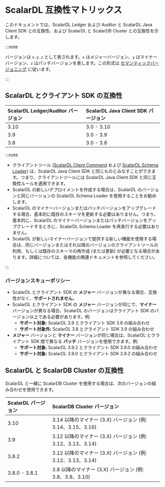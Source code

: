 # ScalarDL 互換性マトリックス


<TranslationBanner />

このドキュメントでは、ScalarDL Ledger および Auditor と ScalarDL Java Client SDK との互換性、および ScalarDL と ScalarDB Cluster との互換性を示します。

:::note

バージョンは `x.y.z` として表されます。`x` はメジャーバージョン、`y` はマイナーバージョン、`z` はパッチバージョンを表します。この形式は [セマンティックバージョニング](https://semver.org/) に従います。

:::

## ScalarDL とクライアント SDK の互換性

| ScalarDL Ledger/Auditor バージョン | ScalarDL Java Client SDK バージョン |
|:------------------------------|:-------------------------------|
| 3.10                          | 3.0 - 3.10                     |
| 3.9                           | 3.0 - 3.9                      |
| 3.8                           | 3.0 - 3.8                      |

:::note

- クライアントツール ([ScalarDL Client Command](./scalardl-command-reference.mdx) および [ScalarDL Schema Loader](./schema-loader.mdx)) は、ScalarDL Java Client SDK と同じものとみなすことができます。つまり、クライアントツールには ScalarDL Java Client SDK と同じ互換性ルールを適用できます。
- ScalarDL の新しいデプロイメントを作成する場合は、ScalarDL のバージョンと同じバージョンの ScalarDL Schema Loader を使用することをお勧めします。
- ScalarDL のマイナーバージョンまたはパッチバージョンをアップグレードする場合、基本的に既存のスキーマを更新する必要はありません。つまり、基本的に、ScalarDL のマイナーバージョンまたはパッチバージョンをアップグレードするときに、ScalarDL Schema Loader を再実行する必要はありません。
- ScalarDL が新しいマイナーバージョンで提供する新しい機能を使用する場合は、同じバージョンまたはそれ以降のバージョンのクライアントツールの利用、もしくは既存のスキーマの再作成 (または更新) が必要となる場合があります。詳細については、各機能の関連ドキュメントを参照してください。

:::

### バージョンスキューポリシー

- ScalarDL とクライアント SDK の **メジャー** バージョンが異なる場合、互換性がなく、**サポートされません**。
- ScalarDL とクライアント SDK の **メジャー** バージョンが同じで、**マイナー** バージョンが異なる場合、ScalarDL のバージョンはクライアント SDK のバージョン以上である必要があります。例:
  - **サポート対象:** ScalarDL 3.9 とクライアント SDK 3.8 の組み合わせ
  - **サポート対象外:** ScalarDL 3.8 とクライアント SDK 3.9 の組み合わせ
- **メジャー** バージョンと **マイナー** バージョンが同じ場合は、ScalarDL とクライアント SDK 間で異なる **パッチ** バージョンを使用できます。例:
  - **サポート対象:** ScalarDL 3.9.2 とクライアント SDK 3.9.0 の組み合わせ
  - **サポート対象:** ScalarDL 3.9.0 とクライアント SDK 3.9.2 の組み合わせ

## ScalarDL と ScalarDB Cluster の互換性

ScalarDL と一緒に ScalarDB Cluster を使用する場合は、次のバージョンの組み合わせを使用できます。

| ScalarDL バージョン | ScalarDB Cluster バージョン                       |
|:---------------|:---------------------------------------------|
| 3.10           | 3.14 以降のマイナー (3.X) バージョン (例: 3.14、3.15、3.16) |
| 3.9            | 3.12 以降のマイナー (3.X) バージョン (例: 3.12、3.13、3.14) |
| 3.8.2          | 3.12 以降のマイナー (3.X) バージョン (例: 3.12、3.13、3.14) |
| 3.8.0 - 3.8.1  | 3.8 以降のマイナー (3.X) バージョン (例: 3.8、3.9、3.10)    |
